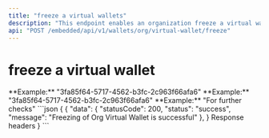 ```yaml
---
title: "freeze a virtual wallets"
description: "This endpoint enables an organization freeze a virtual wallet"
api: "POST /embedded/api/v1/wallets/org/virtual-wallet/freeze"
---
```


# freeze a virtual wallet

<ParamField body="orgId" type="string" required>
	**Example:** "3fa85f64-5717-4562-b3fc-2c963f66afa6"
</ParamField>
<ParamField body="walletId" type="string" required>
	**Example:** "3fa85f64-5717-4562-b3fc-2c963f66afa6"
</ParamField>
<ParamField body="reason" type="string" required>
	**Example:** "For further checks"
</ParamField>



<ResponseExample>
```json
{
 {
  "data": {
    "statusCode": 200,
    "status": "success",
    "message": "Freezing of Org Virtual Wallet is successful"
  },
}
Response headers
}
```
</ResponseExample>